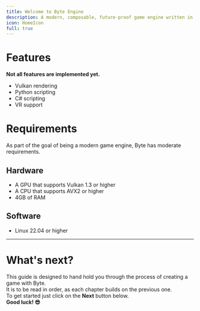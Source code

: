 ```yaml
---
title: Welcome to Byte Engine
description: A modern, composable, future-proof game engine written in Rust.
icon: HomeIcon
full: true
---
```


# Features
**Not all features are implemented yet.**
- Vulkan rendering
- Python scripting
- C# scripting
- VR support

# Requirements
As part of the goal of being a modern game engine, Byte has moderate requirements.

## Hardware
- A GPU that supports Vulkan 1.3 or higher
- A CPU that supports AVX2 or higher
- 4GB of RAM

## Software
- Linux 22.04 or higher

---

# What's next?
This guide is designed to hand hold you through the process of creating a game with Byte.\
It is to be read in order, as each chapter builds on the previous one.\
To get started just click on the __Next__ button below.\
__**Good luck! :sunglasses:**__
